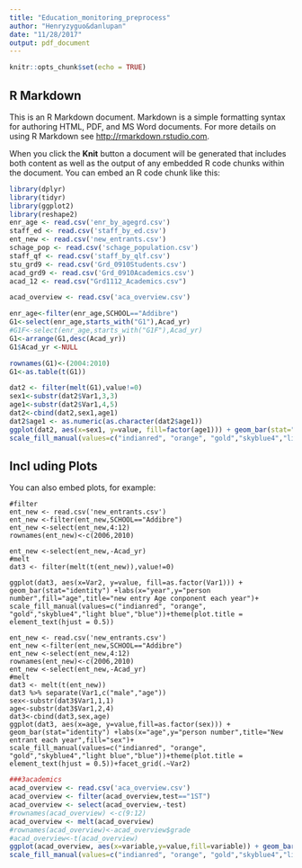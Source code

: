 ```yaml
---
title: "Education_monitoring_preprocess"
author: "Henryzyguo&danlupan"
date: "11/28/2017"
output: pdf_document
---
```


```r
knitr::opts_chunk$set(echo = TRUE)
```

## R Markdown

This is an R Markdown document. Markdown is a simple formatting syntax for authoring HTML, PDF, and MS Word documents. For more details on using R Markdown see <http://rmarkdown.rstudio.com>.

When you click the **Knit** button a document will be generated that includes both content as well as the output of any embedded R code chunks within the document. You can embed an R code chunk like this:

```r
library(dplyr)
library(tidyr)
library(ggplot2)
library(reshape2)
enr_age <- read.csv('enr_by_agegrd.csv')
staff_ed <- read.csv('staff_by_ed.csv')
ent_new <- read.csv('new_entrants.csv')
schage_pop <- read.csv('schage_population.csv')
staff_qf <- read.csv('staff_by_qlf.csv')
stu_grd9 <- read.csv('Grd_0910Students.csv')
acad_grd9 <- read.csv('Grd_0910Academics.csv')
acad_12 <- read.csv("Grd1112_Academics.csv")

acad_overview <- read.csv('aca_overview.csv')

enr_age<-filter(enr_age,SCHOOL=="Addibre")
G1<-select(enr_age,starts_with("G1"),Acad_yr)
#G1F<-select(enr_age,starts_with("G1F"),Acad_yr)
G1<-arrange(G1,desc(Acad_yr))
G1$Acad_yr <-NULL 

rownames(G1)<-(2004:2010)
G1<-as.table(t(G1))

dat2 <- filter(melt(G1),value!=0)
sex1<-substr(dat2$Var1,3,3)
age1<-substr(dat2$Var1,4,5)
dat2<-cbind(dat2,sex1,age1)
dat2$age1 <- as.numeric(as.character(dat2$age1))
ggplot(dat2, aes(x=sex1, y=value, fill=factor(age1))) + geom_bar(stat="identity") +labs(x="year",y="person number",fill="age",title="Age component each year")+
scale_fill_manual(values=c("indianred", "orange", "gold","skyblue4","light blue","blue"))+theme(plot.title = element_text(hjust = 0.5))+facet_grid(.~Var2)
```
## Incl uding Plots

You can also embed plots, for example:
```rpressure
#filter
ent_new <- read.csv('new_entrants.csv')
ent_new <-filter(ent_new,SCHOOL=="Addibre")
ent_new <-select(ent_new,4:12)
rownames(ent_new)<-c(2006,2010)

ent_new <-select(ent_new,-Acad_yr)
#melt
dat3 <- filter(melt(t(ent_new)),value!=0)

ggplot(dat3, aes(x=Var2, y=value, fill=as.factor(Var1))) + geom_bar(stat="identity") +labs(x="year",y="person number",fill="age",title="new entry Age conponent each year")+
scale_fill_manual(values=c("indianred", "orange", "gold","skyblue4","light blue","blue"))+theme(plot.title = element_text(hjust = 0.5))

ent_new <- read.csv('new_entrants.csv')
ent_new <-filter(ent_new,SCHOOL=="Addibre")
ent_new <-select(ent_new,4:12)
rownames(ent_new)<-c(2006,2010)
ent_new <-select(ent_new,-Acad_yr)
#melt
dat3 <- melt(t(ent_new))
dat3 %>% separate(Var1,c("male","age"))
sex<-substr(dat3$Var1,1,1)
age<-substr(dat3$Var1,2,4)
dat3<-cbind(dat3,sex,age)
ggplot(dat3, aes(x=age, y=value,fill=as.factor(sex))) + geom_bar(stat="identity") +labs(x="age",y="person number",title="New entrant each year",fill="sex")+
scale_fill_manual(values=c("indianred", "orange", "gold","skyblue4","light blue","blue"))+theme(plot.title = element_text(hjust = 0.5))+facet_grid(.~Var2)
```

```r
###3academics
acad_overview <- read.csv('aca_overview.csv')
acad_overview <- filter(acad_overview,test=="1ST")
acad_overview <- select(acad_overview,-test)
#rownames(acad_overview) <-c(9:12)
acad_overview <- melt(acad_overview)
#rownames(acad_overview)<-acad_overview$grade
#acad_overview<-t(acad_overview)
ggplot(acad_overview, aes(x=variable,y=value,fill=variable)) + geom_bar(stat="identity")+
scale_fill_manual(values=c("indianred", "orange", "gold","skyblue4","light blue","blue"))+labs(x="grade",y="score",title="Academic overview each year",fill="subject")+theme(plot.title = element_text(hjust = 0.5))+facet_grid(.~reorder(grade,value))
```






